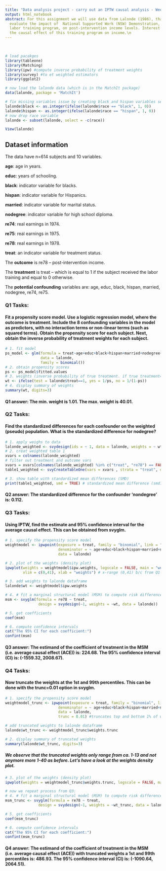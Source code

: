 ```yaml
---
title: "Data analysis project - carry out an IPTW causal analysis - Week 4 Graded Quiz"
output: html_notebook
abstract: For this assignment we will use data from Lalonde (1986), that aimed to
  evaluate the impact of  National Supported Work (NSW) Demonstration, which is a
  labor training program, on post-intervention income levels. Interest is in estimating
  the causal effect of this training program on income.\n
---
```


<br>

```r
# load pacakges
library(tableone)
library(Matching)
library(ipw) #compute inverse probability of treatment weights
library(survey) #to et weighted estimators
library(ggplot2)

# now load the lalonde data (which is in the MatchIt package)
data(lalonde, package = 'MatchIt')

# fix missing variables issue by creating black and hispan variables separately (using the levels form the race varible of lalonde)
lalonde$black <- as.integer(ifelse(lalonde$race == "black", 1, 0))
lalonde$hispan <- as.integer(ifelse(lalonde$race == "hispan", 1, 0))
# now drop race variable
lalonde <- subset(lalonde, select = -c(race))

View(lalonde)
```

## Dataset information

The data have n=614 subjects and 10 variables.

**age**: age in years. 

**educ**: years of schooling. 

**black**: indicator variable for blacks. 

**hispan**: indicator variable for Hispanics. 

**married**: indicator variable for marital status.

**nodegree**: indicator variable for high school diploma.

**re74**: real earnings in 1974. 

**re75**: real earnings in 1975.

**re78**: real earnings in 1978. 

**treat**: an indicator variable for treatment status.

The **outcome** is re78 – post-intervention income.

The **treatment** is treat – which is equal to 1 if the subject received the labor training and
equal to 0 otherwise.

The **potential confounding** variables are: age, educ, black, hispan, married, nodegree, re74, re75.

### Q1 Tasks: 
#### Fit a propensity score model. Use a logistic regression model, where the outcome is treatment. Include the 8 confounding variables in the model as predictors, with no interaction terms or non-linear terms (such as squared terms). Obtain the propensity score for each subject. Next, obtain the inverse probability of treatment weights for each subject.

```r
# 1. fit model
ps_model <- glm(formula = treat~age+educ+black+hispan+married+nodegree+re74+re75,
                data = lalonde,
                family = binomial())
# 2. obtain propensity scores
ps <- ps_model$fitted.values
# 3. weights (inverse probability of true treatment. if true treatment==1: 1/ps, else 1/(1-ps))
wt <- ifelse(test = lalonde$treat==1, yes = 1/ps, no = 1/(1-ps))
# 4. display summary of weights
summary(wt, digits=3)
```

#### Q1 answer: The min. weight is 1.01. The max. weight is 40.01.


### Q2 Tasks: 
#### Find the standardized differences for each confounder on the weighted (pseudo) population. What is the standardized difference for nodegree?

```r
# 1. apply weighs to data
lalonde_weighted <- svydesign(ids = ~ 1, data = lalonde, weights = ~ wt) # survey design function
# 2. creat weighted table 1
xvars = colnames(lalonde_weighted)
# filter out treatment and outcome vars
xvars = xvars[colnames(lalonde_weighted) %in% c("treat", "re78") == FALSE]
table1_weighted <- svyCreateTableOne(vars = xvars , strata = "treat", data = lalonde_weighted, test = FALSE) # test = FALSE, to not perform significance testing

# 3. show table with standardized mean differences (SMD)
print(table1_weighted, smd = TRUE) # standardized mean difference (smd)
```

#### Q2 answer: The standardized difference for the confounder 'nondegree' is: 0.112.

### Q3 Tasks: 
#### Using IPTW, find the estimate and 95% confidence interval for the average causal effect. This can be obtained from svyglm.

```r
# 1. specify the propensity score model
weightmodel <- ipwpoint(exposure = treat, family = "binomial", link = "logit",
                        denominator = ~ age+educ+black+hispan+married+nodegree+re74+re75,
                        data = lalonde)

# 2. plot of the weights (density plot)
ipwplot(weights = weightmodel$ipw.weights, logscale = FALSE, main = "weights density plot w/o truncation",
        xlim = c(0,41), xlab = "weights") # x-range (0,41) b/c from Q1 we know that min. weight ca. 1 and max weight ca. 40
```


```r
# 3. add weights to lalonde dataframe  
lalonde$wt <- weightmodel$ipw.weights

# 4. # fit a marginal structural model (MSM) to compute risk difference
msm <- svyglm(formula = re78 ~ treat, 
               design = svydesign(~1, weights = ~wt, data = lalonde))

# 5. get coefficients
coef(msm)

# 6. compute confidence intervals
cat("The 95% CI for each coefficient:")
confint(msm)
```

#### Q3 answer: The estimand of the coefficient of treatment in the MSM (i.e. average causal effect (ACE)) is: 224.68. The 95% confidence interval (CI) is: (-1559.32, 2008.67).

### Q4 Tasks: 
#### Now truncate the weights at the 1st and 99th percentiles. This can be done with the trunc=0.01 option in svyglm.

```r
# 1. specify the propensity score model
weightmodel_trunc <- ipwpoint(exposure = treat, family = "binomial", link = "logit",
                        denominator = ~ age+educ+black+hispan+married+nodegree+re74+re75,
                        data = lalonde,
                        trunc = 0.01) #truncates top and bottom 1% of weights

# add truncated weights to lalonde dataframe
lalonde$wt_trunc <- weightmodel_trunc$weights.trunc

# 2. display summary of truncated weights
summary(lalonde$wt_trunc, digits=3)
```

##### We observe that the truncated weights only range from ca. 1-13 and not anymore more 1-40 as before. Let's have a look at the weights density plot.

```r
# 3. plot of the weights (density plot)
ipwplot(weights = weightmodel_trunc$weights.trunc, logscale = FALSE, main = "weights density plot w/ truncation", xlim = c(0,41), xlab = "truncated weights") # x-range (0,41) b/c from Q4 (above) we know that min. weight ca. 1 and max weight ca. 40
```

```r
# now we repeat process from Q3:
# 4. # fit a marginal structural model (MSM) to compute risk difference
msm_trunc <- svyglm(formula = re78 ~ treat, 
               design = svydesign(~1, weights = ~wt_trunc, data = lalonde))

# 5. get coefficients
coef(msm_trunc)

# 6. compute confidence intervals
cat("The 95% CI for each coefficient:")
confint(msm_trunc)
```

#### Q4 answer: The estimand of the coefficient of treatment in the MSM (i.e. average causal effect (ACE)) with truncated weights a 1st and 99th percentiles is: 486.93. The 95% confidence interval (CI) is: (-1090.64, 2064.51).